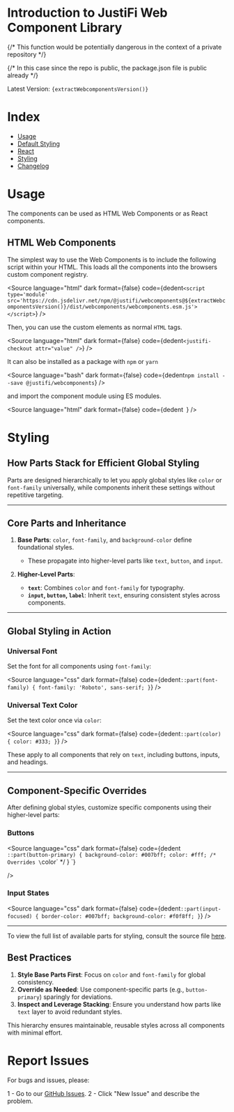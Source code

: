 
<Meta title="Introduction" />

# Introduction to JustiFi Web Component Library

{/* This function would be potentially dangerous in the context of a private repository */}

{/* In this case since the repo is public, the package.json file is public already */}

Latest Version: <code>{extractWebcomponentsVersion()}</code>

# Index

- [Usage](#usage)
- [Default Styling](#default-styling)
- [React](#react)
- [Styling](#styling)
- [Changelog](/docs/changelog--docs)

# Usage

The components can be used as HTML Web Components or as React components.

## HTML Web Components

The simplest way to use the Web Components is to include the following script within your HTML. This loads all the components into the browsers custom component registry.

<Source
  language="html"
  dark
  format={false}
  code={dedent`
    <script type='module' src='https://cdn.jsdelivr.net/npm/@justifi/webcomponents@${extractWebcomponentsVersion()}/dist/webcomponents/webcomponents.esm.js'></script>
  `}
/>

Then, you can use the custom elements as normal `HTML` tags.

<Source
  language="html"
  dark
  format={false}
  code={dedent`
    <justifi-checkout attr="value" />
  `}
/>

It can also be installed as a package with `npm` or `yarn`

<Source
  language="bash"
  dark
  format={false}
  code={dedent`
    npm install --save @justifi/webcomponents
  `}
/>

and import the component module using ES modules.

<Source
  language="html"
  dark
  format={false}
  code={dedent`
  `}
/>

# Styling

## How Parts Stack for Efficient Global Styling

Parts are designed hierarchically to let you apply global styles like `color` or `font-family` universally, while components inherit these settings without repetitive targeting.

---

## Core Parts and Inheritance

1. **Base Parts**: `color`, `font-family`, and `background-color` define foundational styles.

   - These propagate into higher-level parts like `text`, `button`, and `input`.

2. **Higher-Level Parts**:
   - **`text`**: Combines `color` and `font-family` for typography.
   - **`input`, `button`, `label`**: Inherit `text`, ensuring consistent styles across components.

---

## Global Styling in Action

### Universal Font

Set the font for all components using `font-family`:

<Source
  language="css"
  dark
  format={false}
  code={dedent`
      ::part(font-family) {
        font-family: 'Roboto', sans-serif;
      }
  `}
/>

### Universal Text Color

Set the text color once via `color`:

<Source
  language="css"
  dark
  format={false}
  code={dedent`
      ::part(color) {
        color: #333;
      }
  `}
/>

These apply to all components that rely on `text`, including buttons, inputs, and headings.

---

## Component-Specific Overrides

After defining global styles, customize specific components using their higher-level parts:

### Buttons

<Source
  language="css"
  dark
  format={false}
  code={dedent`
      ::part(button-primary) {
        background-color: #007bff;
        color: #fff; /* Overrides \`color\` */
      }
  `}

/>

### Input States

<Source
  language="css"
  dark
  format={false}
  code={dedent`
    ::part(input-focused) {
      border-color: #007bff;
      background-color: #f0f8ff;
    }
  `}
/>

---

To view the full list of available parts for styling, consult the source file [here](https://github.com/justifi-tech/web-component-library/blob/main/packages/webcomponents/src/styles/parts.ts).

## Best Practices

1.  **Style Base Parts First**: Focus on `color` and `font-family` for global consistency.
2.  **Override as Needed**: Use component-specific parts (e.g., `button-primary`) sparingly for deviations.
3.  **Inspect and Leverage Stacking**: Ensure you understand how parts like `text` layer to avoid redundant styles.

This hierarchy ensures maintainable, reusable styles across all components with minimal effort.

# Report Issues

For bugs and issues, please:

1 - Go to our [GitHub Issues](https://github.com/justifi-tech/web-component-library/issues).
2 - Click "New Issue" and describe the problem.

```
